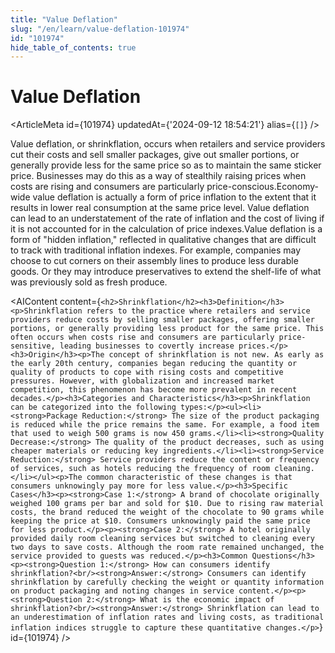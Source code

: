 ```yaml
---
title: "Value Deflation"
slug: "/en/learn/value-deflation-101974"
id: "101974"
hide_table_of_contents: true
---
```



# Value Deflation

<ArticleMeta id={101974} updatedAt={'2024-09-12 18:54:21'} alias={`[]`} />
<div className='border-solid border-b border-t-0 my-4 border-[var(--ifm-color-gray-300)]' />

Value deflation, or shrinkflation, occurs when retailers and service providers cut their costs and sell smaller packages, give out smaller portions, or generally provide less for the same price so as to maintain the same sticker price. Businesses may do this as a way of stealthily raising prices when costs are rising and consumers are particularly price-conscious.Economy-wide value deflation is actually a form of price inflation to the extent that it results in lower real consumption at the same price level. Value deflation can lead to an understatement of the rate of inflation and the cost of living if it is not accounted for in the calculation of price indexes.Value deflation is a form of "hidden inflation," reflected in qualitative changes that are difficult to track with traditional inflation indexes. For example, companies may choose to cut corners on their assembly lines to produce less durable goods. Or they may introduce preservatives to extend the shelf-life of what was previously sold as fresh produce.

<AIContent content={`<h2>Shrinkflation</h2><h3>Definition</h3><p>Shrinkflation refers to the practice where retailers and service providers reduce costs by selling smaller packages, offering smaller portions, or generally providing less product for the same price. This often occurs when costs rise and consumers are particularly price-sensitive, leading businesses to covertly increase prices.</p><h3>Origin</h3><p>The concept of shrinkflation is not new. As early as the early 20th century, companies began reducing the quantity or quality of products to cope with rising costs and competitive pressures. However, with globalization and increased market competition, this phenomenon has become more prevalent in recent decades.</p><h3>Categories and Characteristics</h3><p>Shrinkflation can be categorized into the following types:</p><ul><li><strong>Package Reduction:</strong> The size of the product packaging is reduced while the price remains the same. For example, a food item that used to weigh 500 grams is now 450 grams.</li><li><strong>Quality Decrease:</strong> The quality of the product decreases, such as using cheaper materials or reducing key ingredients.</li><li><strong>Service Reduction:</strong> Service providers reduce the content or frequency of services, such as hotels reducing the frequency of room cleaning.</li></ul><p>The common characteristic of these changes is that consumers unknowingly pay more for less value.</p><h3>Specific Cases</h3><p><strong>Case 1:</strong> A brand of chocolate originally weighed 100 grams per bar and sold for $10. Due to rising raw material costs, the brand reduced the weight of the chocolate to 90 grams while keeping the price at $10. Consumers unknowingly paid the same price for less product.</p><p><strong>Case 2:</strong> A hotel originally provided daily room cleaning services but switched to cleaning every two days to save costs. Although the room rate remained unchanged, the service provided to guests was reduced.</p><h3>Common Questions</h3><p><strong>Question 1:</strong> How can consumers identify shrinkflation?<br/><strong>Answer:</strong> Consumers can identify shrinkflation by carefully checking the weight or quantity information on product packaging and noting changes in service content.</p><p><strong>Question 2:</strong> What is the economic impact of shrinkflation?<br/><strong>Answer:</strong> Shrinkflation can lead to an underestimation of inflation rates and living costs, as traditional inflation indices struggle to capture these quantitative changes.</p>`} id={101974} />
